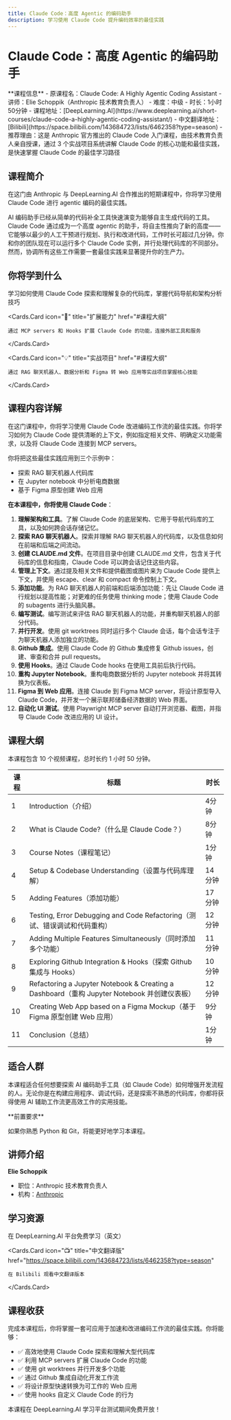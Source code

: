 ```yaml
---
title: Claude Code：高度 Agentic 的编码助手
description: 学习使用 Claude Code 提升编码效率的最佳实践
---
```



# Claude Code：高度 Agentic 的编码助手

<Callout type="info">
**课程信息**
- 原课程名：Claude Code: A Highly Agentic Coding Assistant
- 讲师：Elie Schoppik（Anthropic 技术教育负责人）
- 难度：中级
- 时长：1小时50分钟
- 课程地址：[DeepLearning.AI](https://www.deeplearning.ai/short-courses/claude-code-a-highly-agentic-coding-assistant/)
- 中文翻译地址：[Bilibili](https://space.bilibili.com/143684723/lists/6462358?type=season)
- 推荐理由：这是 Anthropic 官方推出的 Claude Code 入门课程，由技术教育负责人亲自授课，通过 3 个实战项目系统讲解 Claude Code 的核心功能和最佳实践，是快速掌握 Claude Code 的最佳学习路径
</Callout>

## 课程简介

在这门由 Anthropic 与 DeepLearning.AI 合作推出的短期课程中，你将学习使用 Claude Code 进行 agentic 编码的最佳实践。

AI 编码助手已经从简单的代码补全工具快速演变为能够自主生成代码的工具。Claude Code 通过成为一个高度 agentic 的助手，将自主性推向了新的高度——它能够以最少的人工干预进行规划、执行和改进代码，工作时长可超过几分钟。你和你的团队现在可以运行多个 Claude Code 实例，并行处理代码库的不同部分。然而，协调所有这些工作需要一套最佳实践来显著提升你的生产力。

## 你将学到什么

<Cards>
  <Cards.Card
    icon="🔍"
    title="探索与开发"
    href="#课程大纲"
  >
    学习如何使用 Claude Code 探索和理解复杂的代码库，掌握代码导航和架构分析技巧
  </Cards.Card>

  <Cards.Card
    icon="🔌"
    title="扩展能力"
    href="#课程大纲"
  >
    通过 MCP servers 和 Hooks 扩展 Claude Code 的功能，连接外部工具和服务
  </Cards.Card>

  <Cards.Card
    icon="💡"
    title="实战项目"
    href="#课程大纲"
  >
    通过 RAG 聊天机器人、数据分析和 Figma 转 Web 应用等实战项目掌握核心技能
  </Cards.Card>
</Cards>

## 课程内容详解

在这门课程中，你将学习使用 Claude Code 改进编码工作流的最佳实践。你将学习如何为 Claude Code 提供清晰的上下文，例如指定相关文件、明确定义功能需求，以及将 Claude Code 连接到 MCP servers。

你将把这些最佳实践应用到三个示例中：
- 探索 RAG 聊天机器人代码库
- 在 Jupyter notebook 中分析电商数据
- 基于 Figma 原型创建 Web 应用

**在本课程中，你将使用 Claude Code**：

1. **理解架构和工具**。了解 Claude Code 的底层架构、它用于导航代码库的工具，以及如何跨会话存储记忆。
2. **探索 RAG 聊天机器人**。探索并理解 RAG 聊天机器人的代码库，以及信息如何在前端和后端之间流动。
3. **创建 CLAUDE.md 文件**。在项目目录中创建 CLAUDE.md 文件，包含关于代码库的信息和指南，Claude Code 可以跨会话记住这些内容。
4. **管理上下文**。通过提及相关文件和提供截图或图片来为 Claude Code 提供上下文，并使用 escape、clear 和 compact 命令控制上下文。
5. **添加功能**。为 RAG 聊天机器人的前端和后端添加功能：先让 Claude Code 进行规划以提高性能；对更难的任务使用 thinking mode；使用 Claude Code 的 subagents 进行头脑风暴。
6. **编写测试**。编写测试来评估 RAG 聊天机器人的功能，并重构聊天机器人的部分代码。
7. **并行开发**。使用 git worktrees 同时运行多个 Claude 会话，每个会话专注于为聊天机器人添加独立的功能。
8. **Github 集成**。使用 Claude Code 的 Github 集成修复 Github issues，创建、审查和合并 pull requests。
9. **使用 Hooks**。通过 Claude Code hooks 在使用工具前后执行代码。
10. **重构 Jupyter Notebook**。重构电商数据分析的 Jupyter notebook 并将其转换为仪表板。
11. **Figma 到 Web 应用**。连接 Claude 到 Figma MCP server，将设计原型导入 Claude Code，并开发一个展示联邦储备经济数据的 Web 界面。
12. **自动化 UI 测试**。使用 Playwright MCP server 自动打开浏览器、截图，并指导 Claude Code 改进应用的 UI 设计。

## 课程大纲

本课程包含 10 个视频课程，总时长约 1 小时 50 分钟。

| 课程 | 标题 | 时长 |
|------|------|------|
| 1 | Introduction（介绍） | 4分钟 |
| 2 | What is Claude Code?（什么是 Claude Code？） | 8分钟 |
| 3 | Course Notes（课程笔记） | 1分钟 |
| 4 | Setup & Codebase Understanding（设置与代码库理解） | 14分钟 |
| 5 | Adding Features（添加功能） | 17分钟 |
| 6 | Testing, Error Debugging and Code Refactoring（测试、错误调试和代码重构） | 12分钟 |
| 7 | Adding Multiple Features Simultaneously（同时添加多个功能） | 11分钟 |
| 8 | Exploring Github Integration & Hooks（探索 Github 集成与 Hooks） | 10分钟 |
| 9 | Refactoring a Jupyter Notebook & Creating a Dashboard（重构 Jupyter Notebook 并创建仪表板） | 12分钟 |
| 10 | Creating Web App based on a Figma Mockup（基于 Figma 原型创建 Web 应用） | 9分钟 |
| 11 | Conclusion（总结） | 1分钟 |

## 适合人群

本课程适合任何想要探索 AI 编码助手工具（如 Claude Code）如何增强开发流程的人。无论你是在构建应用程序、调试代码，还是探索不熟悉的代码库，你都将获得使用 AI 辅助工作流更高效工作的实用技能。

<Callout type="warning">
**前置要求**

如果你熟悉 Python 和 Git，将能更好地学习本课程。
</Callout>

## 讲师介绍

**Elie Schoppik**
- 职位：Anthropic 技术教育负责人
- 机构：[Anthropic](https://www.anthropic.com/)

## 学习资源

<Cards>
  <Cards.Card
    icon="🎓"
    title="免费注册学习"
    href="https://learn.deeplearning.ai/courses/claude-code-a-highly-agentic-coding-assistant"
  >
    在 DeepLearning.AI 平台免费学习（英文）
  </Cards.Card>

  <Cards.Card
    icon="📺"
    title="中文翻译版"
    href="https://space.bilibili.com/143684723/lists/6462358?type=season"
  >
    在 Bilibili 观看中文翻译版本
  </Cards.Card>
</Cards>

## 课程收获

完成本课程后，你将掌握一套可应用于加速和改进编码工作流的最佳实践。你将能够：

- ✅ 高效地使用 Claude Code 探索和理解大型代码库
- ✅ 利用 MCP servers 扩展 Claude Code 的功能
- ✅ 使用 git worktrees 并行开发多个功能
- ✅ 通过 Github 集成自动化开发工作流
- ✅ 将设计原型快速转换为可工作的 Web 应用
- ✅ 使用 hooks 自定义 Claude Code 的行为

<Callout type="success">
本课程在 DeepLearning.AI 学习平台测试期间免费开放！
</Callout>
